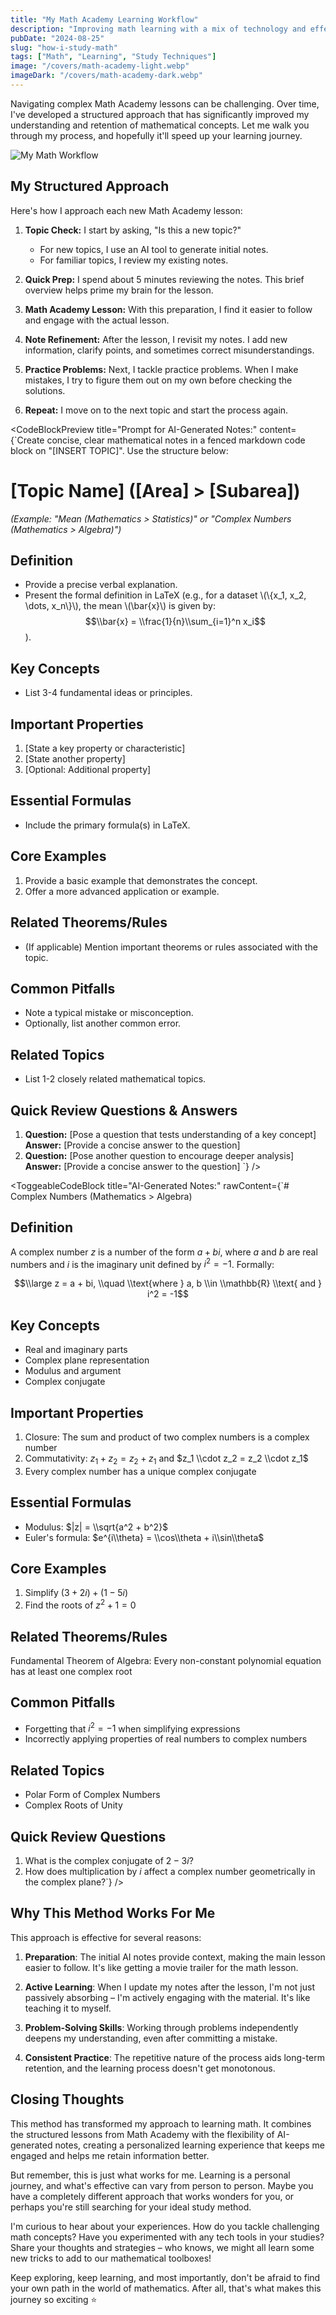 ```yaml
---
title: "My Math Academy Learning Workflow"
description: "Improving math learning with a mix of technology and effective study techniques"
pubDate: "2024-08-25"
slug: "how-i-study-math"
tags: ["Math", "Learning", "Study Techniques"]
image: "/covers/math-academy-light.webp"
imageDark: "/covers/math-academy-dark.webp"
---
```



Navigating complex Math Academy lessons can be challenging. Over time, I've developed a structured approach that has significantly improved my understanding and retention of mathematical concepts.
Let me walk you through my process, and hopefully it'll speed up your learning journey.

<picture>
  <source srcSet="/images/math-workflow-light.webp" media="(prefers-color-scheme: light)" />
  <source srcSet="/images/math-workflow-dark.webp" media="(prefers-color-scheme: dark)" />
  <img src="/images/math-workflow-light.webp" alt="My Math Workflow" />
</picture>

## My Structured Approach

Here's how I approach each new Math Academy lesson:

1. **Topic Check:**
   I start by asking, "Is this a new topic?"
   - For new topics, I use an AI tool to generate initial notes.
   - For familiar topics, I review my existing notes.

2. **Quick Prep:**
   I spend about 5 minutes reviewing the notes. This brief overview helps prime my brain for the lesson.

3. **Math Academy Lesson:**
   With this preparation, I find it easier to follow and engage with the actual lesson.

4. **Note Refinement:**
   After the lesson, I revisit my notes. I add new information, clarify points, and sometimes correct misunderstandings.

5. **Practice Problems:**
   Next, I tackle practice problems. When I make mistakes, I try to figure them out on my own before checking the solutions.

6. **Repeat:**
   I move on to the next topic and start the process again.


<CodeBlockPreview
    title="Prompt for AI-Generated Notes:"
   content={`Create concise, clear mathematical notes in a fenced markdown code block on "[INSERT TOPIC]". Use the structure below:

# [Topic Name] ([Area] > [Subarea])
*(Example: "Mean (Mathematics > Statistics)" or "Complex Numbers (Mathematics > Algebra)")*

## Definition
- Provide a precise verbal explanation.
- Present the formal definition in LaTeX (e.g., for a dataset \\(\\{x_1, x_2, \\dots, x_n\\}\\), the mean \\(\\bar{x}\\) is given by:
  $$\\bar{x} = \\frac{1}{n}\\sum_{i=1}^n x_i$$).

## Key Concepts
- List 3-4 fundamental ideas or principles.

## Important Properties
1. [State a key property or characteristic]
2. [State another property]
3. [Optional: Additional property]

## Essential Formulas
- Include the primary formula(s) in LaTeX.

## Core Examples
1. Provide a basic example that demonstrates the concept.
2. Offer a more advanced application or example.

## Related Theorems/Rules
- (If applicable) Mention important theorems or rules associated with the topic.

## Common Pitfalls
- Note a typical mistake or misconception.
- Optionally, list another common error.

## Related Topics
- List 1-2 closely related mathematical topics.

## Quick Review Questions & Answers
1. **Question:** [Pose a question that tests understanding of a key concept]
   **Answer:** [Provide a concise answer to the question]
2. **Question:** [Pose another question to encourage deeper analysis]
   **Answer:** [Provide a concise answer to the question]
`}
/>

<ToggeableCodeBlock
    title="AI-Generated Notes:"
    rawContent={`# Complex Numbers (Mathematics > Algebra)

## Definition
A complex number $z$ is a number of the form $a + bi$, where $a$ and $b$ are real numbers and $i$ is the imaginary unit defined by $i^2 = -1$. Formally:

$$\\large z = a + bi, \\quad \\text{where } a, b \\in \\mathbb{R} \\text{ and } i^2 = -1$$

## Key Concepts
- Real and imaginary parts
- Complex plane representation
- Modulus and argument
- Complex conjugate

## Important Properties
1. Closure: The sum and product of two complex numbers is a complex number
2. Commutativity: $z_1 + z_2 = z_2 + z_1$ and $z_1 \\cdot z_2 = z_2 \\cdot z_1$
3. Every complex number has a unique complex conjugate

## Essential Formulas
- Modulus: $|z| = \\sqrt{a^2 + b^2}$
- Euler's formula: $e^{i\\theta} = \\cos\\theta + i\\sin\\theta$

## Core Examples
1. Simplify $(3 + 2i) + (1 - 5i)$
2. Find the roots of $z^2 + 1 = 0$

## Related Theorems/Rules
Fundamental Theorem of Algebra: Every non-constant polynomial equation has at least one complex root

## Common Pitfalls
- Forgetting that $i^2 = -1$ when simplifying expressions
- Incorrectly applying properties of real numbers to complex numbers

## Related Topics
- Polar Form of Complex Numbers
- Complex Roots of Unity

## Quick Review Questions
1. What is the complex conjugate of $2 - 3i$?
2. How does multiplication by $i$ affect a complex number geometrically in the complex plane?`}
/>

## Why This Method Works For Me

This approach is effective for several reasons:

1. **Preparation**: The initial AI notes provide context, making the main lesson easier to follow. It's like getting a movie trailer for the math lesson.

2. **Active Learning**: When I update my notes after the lesson, I'm not just passively absorbing – I'm actively engaging with the material. It's like teaching it to myself.

3. **Problem-Solving Skills**: Working through problems independently deepens my understanding, even after committing a mistake.

4. **Consistent Practice**: The repetitive nature of the process aids long-term retention, and the learning process doesn't get monotonous.

## Closing Thoughts

This method has transformed my approach to learning math. It combines the structured lessons from Math Academy with the flexibility of AI-generated notes, creating a personalized learning experience that keeps me engaged and helps me retain information better.

But remember, this is just what works for me. Learning is a personal journey, and what's effective can vary from person to person. Maybe you have a completely different approach that works wonders for you, or perhaps you're still searching for your ideal study method.

I'm curious to hear about your experiences. How do you tackle challenging math concepts? Have you experimented with any tech tools in your studies? Share your thoughts and strategies – who knows, we might all learn some new tricks to add to our mathematical toolboxes!

Keep exploring, keep learning, and most importantly, don't be afraid to find your own path in the world of mathematics. After all, that's what makes this journey so exciting ⭐

